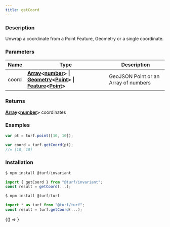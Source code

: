 ```yaml
---
title: getCoord
---
```



### Description

Unwrap a coordinate from a Point Feature, Geometry or a single coordinate.

### Parameters

| Name  | Type                                                                                                                                                                                                                                                                                                                                                                                                                                                                      | Description                          |
| ----- | ------------------------------------------------------------------------------------------------------------------------------------------------------------------------------------------------------------------------------------------------------------------------------------------------------------------------------------------------------------------------------------------------------------------------------------------------------------------------- | ------------------------------------ |
| coord | **[Array](https://developer.mozilla.org/docs/Web/JavaScript/Reference/Global_Objects/Array)&lt;[number](https://developer.mozilla.org/docs/Web/JavaScript/Reference/Global_Objects/Number)&gt; &#124; [Geometry](https://tools.ietf.org/html/rfc7946#section-3.1)&lt;[Point](https://tools.ietf.org/html/rfc7946#section-3.1.2)&gt; &#124; [Feature](https://tools.ietf.org/html/rfc7946#section-3.2)&lt;[Point](https://tools.ietf.org/html/rfc7946#section-3.1.2)&gt;** | GeoJSON Point or an Array of numbers |

### Returns

**[Array](https://developer.mozilla.org/docs/Web/JavaScript/Reference/Global_Objects/Array)&lt;[number](https://developer.mozilla.org/docs/Web/JavaScript/Reference/Global_Objects/Number)&gt;** coordinates

### Examples

```javascript
var pt = turf.point([10, 10]);

var coord = turf.getCoord(pt);
//= [10, 10]
```

### Installation

```javascript
$ npm install @turf/invariant

import { getCoord } from "@turf/invariant";
const result = getCoord(...);
```

```javascript
$ npm install @turf/turf

import * as turf from "@turf/turf";
const result = turf.getCoord(...);
```

<!-- Expose turf as global var for experimenting in the browser console -->

<BrowserOnly>{() => <WindowTurfGlobal turf={turf} />}</BrowserOnly>
